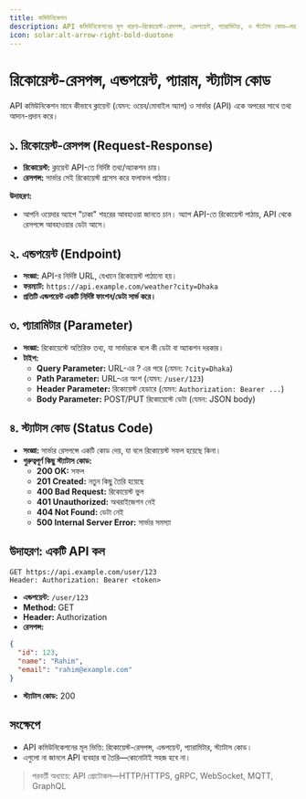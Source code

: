 ```yaml
---
title: কমিউনিকেশন
description: API কমিউনিকেশনের মূল ধারণা—রিকোয়েস্ট-রেসপন্স, এন্ডপয়েন্ট, প্যারামিটার, ও স্ট্যাটাস কোড—সহ বিস্তারিত ব্যাখ্যা ও উদাহরণ।
icon: solar:alt-arrow-right-bold-duotone
---
```


# রিকোয়েস্ট-রেসপন্স, এন্ডপয়েন্ট, প্যারাম, স্ট্যাটাস কোড

API কমিউনিকেশন মানে কীভাবে ক্লায়েন্ট (যেমন: ওয়েব/মোবাইল অ্যাপ) ও সার্ভার (API) একে অপরের সাথে তথ্য আদান-প্রদান করে।

## ১. রিকোয়েস্ট-রেসপন্স (Request-Response)
- **রিকোয়েস্ট:** ক্লায়েন্ট API-তে নির্দিষ্ট তথ্য/অ্যাকশন চায়।
- **রেসপন্স:** সার্ভার সেই রিকোয়েস্ট প্রসেস করে ফলাফল পাঠায়।

**উদাহরণ:**
- আপনি ওয়েদার অ্যাপে "ঢাকা" শহরের আবহাওয়া জানতে চান। অ্যাপ API-তে রিকোয়েস্ট পাঠায়, API থেকে রেসপন্সে আবহাওয়ার ডেটা আসে।

## ২. এন্ডপয়েন্ট (Endpoint)
- **সংজ্ঞা:** API-র নির্দিষ্ট URL, যেখানে রিকোয়েস্ট পাঠানো হয়।
- **ফরম্যাট:** `https://api.example.com/weather?city=Dhaka`
- **প্রতিটি এন্ডপয়েন্ট একটি নির্দিষ্ট ফাংশন/ডেটা সার্ভ করে।**

## ৩. প্যারামিটার (Parameter)
- **সংজ্ঞা:** রিকোয়েস্টে অতিরিক্ত তথ্য, যা সার্ভারকে বলে কী ডেটা বা অ্যাকশন দরকার।
- **টাইপ:**
  - **Query Parameter:** URL-এর ? এর পরে (যেমন: `?city=Dhaka`)
  - **Path Parameter:** URL-এর অংশ (যেমন: `/user/123`)
  - **Header Parameter:** রিকোয়েস্ট হেডারে (যেমন: `Authorization: Bearer ...`)
  - **Body Parameter:** POST/PUT রিকোয়েস্টে ডেটা (যেমন: JSON body)

## ৪. স্ট্যাটাস কোড (Status Code)
- **সংজ্ঞা:** সার্ভার রেসপন্সে একটি কোড দেয়, যা বলে রিকোয়েস্ট সফল হয়েছে কিনা।
- **গুরুত্বপূর্ণ কিছু স্ট্যাটাস কোড:**
  - **200 OK:** সফল
  - **201 Created:** নতুন কিছু তৈরি হয়েছে
  - **400 Bad Request:** রিকোয়েস্ট ভুল
  - **401 Unauthorized:** অথরাইজেশন নেই
  - **404 Not Found:** ডেটা নেই
  - **500 Internal Server Error:** সার্ভার সমস্যা

## উদাহরণ: একটি API কল

```
GET https://api.example.com/user/123
Header: Authorization: Bearer <token>
```

- **এন্ডপয়েন্ট:** `/user/123`
- **Method:** GET
- **Header:** Authorization
- **রেসপন্স:**
```json
{
  "id": 123,
  "name": "Rahim",
  "email": "rahim@example.com"
}
```
- **স্ট্যাটাস কোড:** 200

## সংক্ষেপে
- API কমিউনিকেশনের মূল ভিত্তি: রিকোয়েস্ট-রেসপন্স, এন্ডপয়েন্ট, প্যারামিটার, স্ট্যাটাস কোড।
- এগুলো না জানলে API ব্যবহার বা তৈরি—কোনোটাই সহজ হবে না।

> পরবর্তী অধ্যায়ে: API প্রোটোকল—HTTP/HTTPS, gRPC, WebSocket, MQTT, GraphQL
